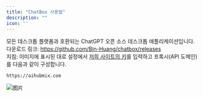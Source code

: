 ```yaml
---
title: "ChatBox 사용법"
description: ""
icon: ''
---
```


모든 데스크톱 플랫폼과 호환되는 ChatGPT 오픈 소스 데스크톱 애플리케이션입니다.  
다운로드 링크: https://github.com/Bin-Huang/chatbox/releases  
지침: 이미지에 표시된 대로 설정에서 [저희 사이트의 키](https://aihubmix.com/token)를 입력하고 프록시(API 도메인)를 다음과 같이 구성합니다.  
```
https://aihubmix.com
```
![图片](../../public/en/image2.png) 
